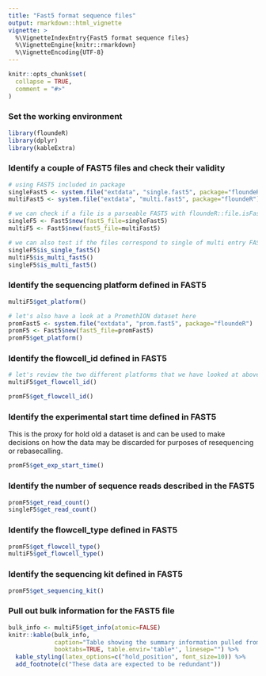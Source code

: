 ```yaml
---
title: "Fast5 format sequence files"
output: rmarkdown::html_vignette
vignette: >
  %\VignetteIndexEntry{Fast5 format sequence files}
  %\VignetteEngine{knitr::rmarkdown}
  %\VignetteEncoding{UTF-8}
---
```


```r
knitr::opts_chunk$set(
  collapse = TRUE,
  comment = "#>"
)
```

### Set the working environment

```r
library(floundeR)
library(dplyr)
library(kableExtra)
```

### Identify a couple of FAST5 files and check their validity

```r
# using FAST5 included in package
singleFast5 <- system.file("extdata", "single.fast5", package="floundeR")
multiFast5 <- system.file("extdata", "multi.fast5", package="floundeR")

# we can check if a file is a parseable FAST5 with floundeR::file.isFast5
singleF5 <- Fast5$new(fast5_file=singleFast5)
multiF5 <- Fast5$new(fast5_file=multiFast5)

# we can also test if the files correspond to single of multi entry FAST5s
singleF5$is_single_fast5()
multiF5$is_multi_fast5()
singleF5$is_multi_fast5()
```

### Identify the sequencing platform defined in FAST5

```r
multiF5$get_platform()

# let's also have a look at a PromethION dataset here
promFast5 <- system.file("extdata", "prom.fast5", package="floundeR")
promF5 <- Fast5$new(fast5_file=promFast5)
promF5$get_platform()
```

### Identify the flowcell_id defined in FAST5

```r
# let's review the two different platforms that we have looked at above
multiF5$get_flowcell_id()

promF5$get_flowcell_id()
```


### Identify the experimental start time defined in FAST5

This is the proxy for hold old a dataset is and can be used to make decisions
on how the data may be discarded for purposes of resequencing or rebasecalling.

```r
promF5$get_exp_start_time()
```


### Identify the number of sequence reads described in the FAST5

```r
promF5$get_read_count()
singleF5$get_read_count()
```


### Identify the flowcell_type defined in FAST5

```r
promF5$get_flowcell_type()
multiF5$get_flowcell_type()
```


### Identify the sequencing kit defined in FAST5

```r
promF5$get_sequencing_kit()
```


### Pull out bulk information for the FAST5 file

```r
bulk_info <- multiF5$get_info(atomic=FALSE)
knitr::kable(bulk_info, 
             caption="Table showing the summary information pulled from FAST5", 
             booktabs=TRUE, table.envir='table*', linesep="") %>%
  kable_styling(latex_options=c("hold_position", font_size=10)) %>%
  add_footnote(c("These data are expected to be redundant"))
```
